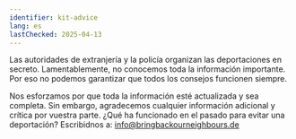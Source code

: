 ```yaml
---
identifier: kit-advice
lang: es
lastChecked: 2025-04-13
---
```


Las autoridades de extranjería y la policía organizan las deportaciones en secreto. Lamentablemente, no conocemos toda la información importante. Por eso no podemos garantizar que todos los consejos funcionen siempre.

Nos esforzamos por que toda la información esté actualizada y sea completa. Sin embargo, agradecemos cualquier información adicional y crítica por vuestra parte. ¿Qué ha funcionado en el pasado para evitar una deportación? Escribidnos a: info@bringbackourneighbours.de

<Block identifier="get-legal-advice" />
